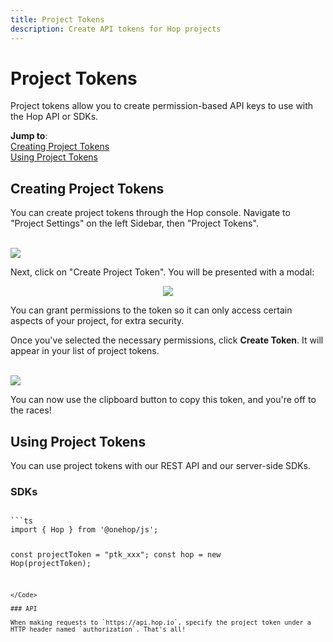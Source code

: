 ```yaml
---
title: Project Tokens
description: Create API tokens for Hop projects
---
```




# Project Tokens

Project tokens allow you to create permission-based API keys to use with the Hop API or SDKs.

**Jump to**:  
[Creating Project Tokens](#creating-project-tokens)  
[Using Project Tokens](#using-project-tokens)

## Creating Project Tokens

You can create project tokens through the Hop console. Navigate to "Project Settings" on the left Sidebar, then "Project Tokens".<br/><br/>

<Image src={ptkDemo1}/>

Next, click on "Create Project Token". You will be presented with a modal:
<center><Image width={500} height={400} objectFit={"contain"} src={ptkDemo2}/></center>

You can grant permissions to the token so it can only access certain aspects of your project, for extra security.

Once you've selected the necessary permissions, click **Create Token**. It will appear in your list of project tokens.<br/><br/>

<Image src={ptkDemo3}/>

You can now use the clipboard button to copy this token, and you're off to the races!

## Using Project Tokens

You can use project tokens with our REST API and our server-side SDKs.

### SDKs

<Code>
```ts
import { Hop } from '@onehop/js';

const projectToken = "ptk_xxx";
const hop = new Hop(projectToken);
```
</Code>

### API

When making requests to `https://api.hop.io`, specify the project token under a HTTP header named `authorization`. That's all!